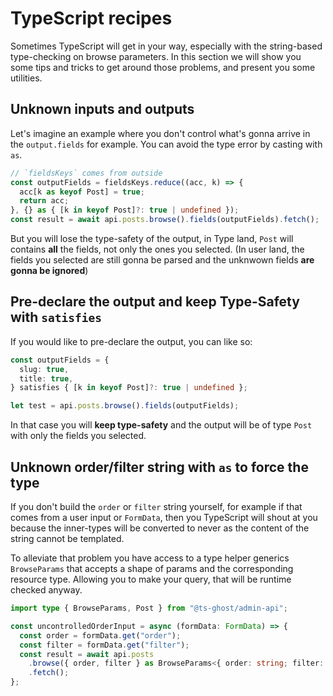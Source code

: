 # TypeScript recipes

Sometimes TypeScript will get in your way, especially with the string-based type-checking on browse parameters. In this section we will show you some tips and tricks to get around those problems, and present you some utilities.

## Unknown inputs and outputs

Let's imagine an example where you don't control what's gonna arrive in the `output.fields` for example.
You can avoid the type error by casting with `as`.

```ts
// `fieldsKeys` comes from outside
const outputFields = fieldsKeys.reduce((acc, k) => {
  acc[k as keyof Post] = true;
  return acc;
}, {} as { [k in keyof Post]?: true | undefined });
const result = await api.posts.browse().fields(outputFields).fetch();
```

But you will lose the type-safety of the output, in Type land, `Post` will contains **all** the fields, not only the ones you selected.
(In user land, the fields you selected are still gonna be parsed and the unknwown fields **are gonna be ignored**)

## Pre-declare the output and keep Type-Safety with `satisfies`

If you would like to pre-declare the output, you can like so:

```ts
const outputFields = {
  slug: true,
  title: true,
} satisfies { [k in keyof Post]?: true | undefined };

let test = api.posts.browse().fields(outputFields);
```

In that case you will **keep type-safety** and the output will be of type `Post` with only the fields you selected.

## Unknown order/filter string with `as` to force the type

If you don't build the `order` or `filter` string yourself, for example if that comes from a user input or `FormData`, then you TypeScript will shout at you because the inner-types will be converted to never as the content of the string cannot be templated.

To alleviate that problem you have access to a type helper generics `BrowseParams` that accepts a shape of params and the corresponding resource type. Allowing you to make your query, that will be runtime checked anyway.

```ts
import type { BrowseParams, Post } from "@ts-ghost/admin-api";

const uncontrolledOrderInput = async (formData: FormData) => {
  const order = formData.get("order");
  const filter = formData.get("filter");
  const result = await api.posts
    .browse({ order, filter } as BrowseParams<{ order: string; filter: string }, Post>)
    .fetch();
};
```
